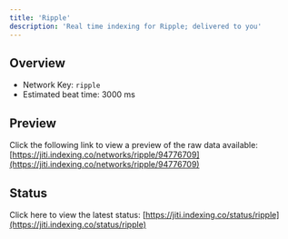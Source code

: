 ```yaml
---
title: 'Ripple'
description: 'Real time indexing for Ripple; delivered to you'
---
```


## Overview
- Network Key: `ripple`
- Estimated beat time: 3000 ms

## Preview
Click the following link to view a preview of the raw data available: [https://jiti.indexing.co/networks/ripple/94776709](https://jiti.indexing.co/networks/ripple/94776709)

## Status
Click here to view the latest status: [https://jiti.indexing.co/status/ripple](https://jiti.indexing.co/status/ripple)
